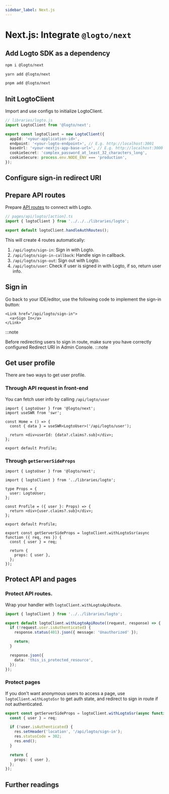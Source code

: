 ```yaml
---
sidebar_label: Next.js
---
```




# Next.js: Integrate `@logto/next`

<AppNote type="Traditional web" />

## Add Logto SDK as a dependency

<Tabs>

  <TabItem value="npm" label="npm">

```bash
npm i @logto/next
```

  </TabItem>
  <TabItem value="yarn" label="Yarn">

```bash
yarn add @logto/next
```

  </TabItem>
  <TabItem value="pnpm" label="pnpm">

```bash
pnpm add @logto/next
```

  </TabItem>

</Tabs>

## Init LogtoClient

Import and use configs to initialize LogtoClient.

```ts
// libraries/logto.js
import LogtoClient from '@logto/next';

export const logtoClient = new LogtoClient({
  appId: '<your-application-id>',
  endpoint: '<your-logto-endpoint>', // E.g. http://localhost:3001
  baseUrl: '<your-nextjs-app-base-url>', // E.g. http://localhost:3000
  cookieSecret: 'complex_password_at_least_32_characters_long',
  cookieSecure: process.env.NODE_ENV === 'production',
});
```

<AssumingUrl />

## Configure sign-in redirect URI

<ConfigureRedirectUri
  figureSrc={redirectUriFigure}
  redirectUri="http://localhost:3000/api/logto/sign-in-callback"
/>

## Prepare API routes

Prepare [API routes](https://nextjs.org/docs/api-routes/introduction) to connect with Logto.

```ts
// pages/api/logto/[action].ts
import { logtoClient } from '../../../libraries/logto';

export default logtoClient.handleAuthRoutes();
```

This will create 4 routes automatically:

1. `/api/logto/sign-in`: Sign in with Logto.
2. `/api/logto/sign-in-callback`: Handle sign in callback.
3. `/api/logto/sign-out`: Sign out with Logto.
4. `/api/logto/user`: Check if user is signed in with Logto, if so, return user info.

## Sign in

<SignInFlowSummary />

Go back to your IDE/editor, use the following code to implement the sign-in button:

```tsx
<Link href="/api/logto/sign-in">
  <a>Sign In</a>
</Link>
```

:::note

Before redirecting users to sign in route, make sure you have correctly configured Redirect URI in
Admin Console.
:::note

## Get user profile

There are two ways to get user profile.

### Through API request in front-end

You can fetch user info by calling `/api/logto/user`

```tsx
import { LogtoUser } from '@logto/next';
import useSWR from 'swr';

const Home = () => {
  const { data } = useSWR<LogtoUser>('/api/logto/user');

  return <div>userId: {data?.claims?.sub}</div>;
};

export default Profile;
```

### Through `getServerSideProps`

```tsx
import { LogtoUser } from '@logto/next';

import { logtoClient } from '../libraries/logto';

type Props = {
  user: LogtoUser;
};

const Profile = ({ user }: Props) => {
  return <div>{user.claims?.sub}</div>;
};

export default Profile;

export const getServerSideProps = logtoClient.withLogtoSsr(async function ({ req, res }) {
  const { user } = req;

  return {
    props: { user },
  };
});
```

## Protect API and pages

### Protect API routes.

Wrap your handler with `logtoClient.withLogtoApiRoute`.

```ts
import { logtoClient } from '../../libraries/logto';

export default logtoClient.withLogtoApiRoute((request, response) => {
  if (!request.user.isAuthenticated) {
    response.status(401).json({ message: 'Unauthorized' });

    return;
  }

  response.json({
    data: 'this_is_protected_resource',
  });
});
```

### Protect pages

If you don't want anonymous users to access a page, use `logtoClient.withLogtoSsr` to get auth state, and redirect to sign in route if not authenticated.

```ts
export const getServerSideProps = logtoClient.withLogtoSsr(async function ({ req, res }) {
  const { user } = req;

  if (!user.isAuthenticated) {
    res.setHeader('location', '/api/logto/sign-in');
    res.statusCode = 302;
    res.end();
  }

  return {
    props: { user },
  };
});
```

## Further readings

<FurtherReadings />
